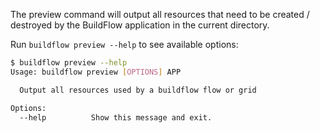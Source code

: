 The preview command will output all resources that need to be created / destroyed by the BuildFlow application in the current directory.

Run `buildflow preview --help` to see available options:

```bash
$ buildflow preview --help
Usage: buildflow preview [OPTIONS] APP

  Output all resources used by a buildflow flow or grid

Options:
  --help          Show this message and exit.

```